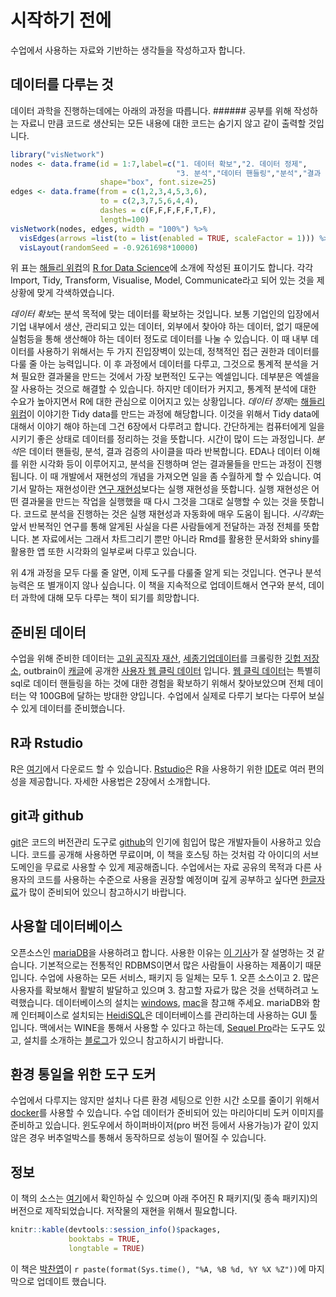 # 시작하기 전에 {#before-start}

수업에서 사용하는 자료와 기반하는 생각들을 작성하고자 합니다. 

## 데이터를 다루는 것 {#content-intro}

데이터 과학을 진행하는데에는 아래의 과정을 따릅니다. 
###### 공부를 위해 작성하는 자료니 만큼 코드로 생산되는 모든 내용에 대한 코드는 숨기지 않고 같이 출력할 것입니다.

```r
library("visNetwork")
nodes <- data.frame(id = 1:7,label=c("1. 데이터 확보","2. 데이터 정제",
                                     "3. 분석","데이터 핸들링","분석","결과 검증","4. 시각화"),
                    shape="box", font.size=25)
edges <- data.frame(from = c(1,2,3,4,5,3,6), 
                    to = c(2,3,7,5,6,4,4),
                    dashes = c(F,F,F,F,F,T,F),
                    length=100)
visNetwork(nodes, edges, width = "100%") %>% 
  visEdges(arrows =list(to = list(enabled = TRUE, scaleFactor = 1))) %>% 
  visLayout(randomSeed = -0.9261698*10000)
```

위 표는 [해들리 위컴][101]의 [R for Data Science](http://r4ds.had.co.nz/)에 소개에 작성된 표이기도 합니다. 각각 Import, Tidy, Transform, Visualise, Model, Communicate라고 되어 있는 것을 제 상황에 맞게 각색하였습니다.

*데이터 확보*는 분석 목적에 맞는 데이터를 확보하는 것입니다. 보통 기업인의 입장에서 기업 내부에서 생산, 관리되고 있는 데이터, 외부에서 찾아야 하는 데이터, 없기 때문에 실험등을 통해 생산해야 하는 데이터 정도로 데이터를 나눌 수 있습니다. 이 때 내부 데이터를 사용하기 위해서는 두 가지 진입장벽이 있는데, 정책적인 접근 권한과 데이터를 다룰 줄 아는 능력입니다. 이 후 과정에서 데이터를 다루고, 그것으로 통계적 분석을 거쳐 필요한 결과물을 만드는 것에서 가장 보편적인 도구는 엑셀입니다. 데부분은 엑셀을 잘 사용하는 것으로 해결할 수 있습니다. 하지만 데이터가 커지고, 통계적 분석에 대한 수요가 높아지면서 R에 대한 관심으로 이어지고 있는 상황입니다.
*데이터 정제*는 [해들리 위컴][101]이 이야기한 Tidy data를 만드는 과정에 해당합니다. 이것을 위해서 Tidy data에 대해서 이야기 해야 하는데 그건 6장에서 다루려고 합니다. 간단하게는 컴퓨터에게 일을 시키기 좋은 상태로 데이터를 정리하는 것을 뜻합니다. 시간이 많이 드는 과정입니다.
*분석*은 데이터 핸들링, 분석, 결과 검증의 사이클을 따라 반복합니다. EDA나 데이터 이해를 위한 시각화 등이 이루어지고, 분석을 진행하며 얻는 결과물들을 만드는 과정이 진행됩니다. 이 때 개발에서 재현성의 개념을 가져오면 일을 좀 수월하게 할 수 있습니다. 여기서 말하는 재현성이란 [연구 재현성][102]보다는 실행 재현성을 뜻합니다. 실행 재현성은 어떤 결과물을 만드는 작업을 실행했을 때 다시 그것을 그대로 실행할 수 있는 것을 뜻합니다. 코드로 분석을 진행하는 것은 실행 재현성과 자동화에 매우 도움이 됩니다.
*시각화*는 앞서 반복적인 연구를 통해 알게된 사실을 다른 사람들에게 전달하는 과정 전체를 뜻합니다. 본 자료에서는 그래서 차트그리기 뿐만 아니라 Rmd를 활용한 문서화와 shiny를 활용한 앱 또한 시각화의 일부로써 다루고 있습니다.

위 4개 과정을 모두 다룰 줄 알면, 이제 도구를 다룰줄 알게 되는 것입니다. 연구나 분석 능력은 또 별개이지 않나 싶습니다. 이 책을 지속적으로 업데이트해서 연구와 분석, 데이터 과학에 대해 모두 다루는 책이 되기를 희망합니다.

## 준비된 데이터 {#data-for-class}

수업을 위해 준비한 데이터는 [고위 공직자 재산][103], [세종기업데이터][104]를 크롤링한 [깃헙 저장소][105], outbrain이 [캐글][106]에 공개한 [사용자 웹 클릭 데이터][107] 입니다. [웹 클릭 데이터][107]는 특별히 sql로 데이터 핸들링을 하는 것에 대한 경험을 확보하기 위해서 찾아보았으며 전체 데이터는 약 100GB에 달하는 방대한 양입니다. 수업에서 실제로 다루기 보다는 다루어 보실 수 있게 데이터를 준비했습니다.

## R과 Rstudio {#rstudio-intro}

R은 [여기][116]에서 다운로드 할 수 있습니다. [Rstudio][118]은 R을 사용하기 위한 [IDE][119]로 여러 편의성을 제공합니다. 자세한 사용법은 2장에서 소개합니다.

## git과 github {#github-intro}

[git][120]은 코드의 버전관리 도구로 [github][121]의 인기에 힘입어 많은 개발자들이 사용하고 있습니다. 코드를 공개해 사용하면 무료이며, 이 책을 호스팅 하는 것처럼 각 아이디의 서브도메인을 무료로 사용할 수 있게 제공해줍니다. 수업에서는 자료 공유의 목적과 다른 사용자의 코드를 사용하는 수준으로 사용을 권장할 예정이며 깊게 공부하고 싶다면 [한글자료][122]가 많이 준비되어 있으니 참고하시기 바랍니다.

## 사용할 데이터베이스 {#database-for-class}

오픈소스인 [mariaDB][108]을 사용하려고 합니다. 사용한 이유는 [이 기사][109]가 잘 설명하는 것 같습니다. 기본적으로는 전통적인 RDBMS이면서 많은 사람들이 사용하는 제품이기 때문입니다. 수업에 사용하는 모든 서비스, 패키지 등 일체는 모두 1. 오픈 소스이고 2. 많은 사용자를 확보해서 활발히 발달하고 있으며 3. 참고할 자료가 많은 것을 선택하려고 노력했습니다. 데이터베이스의 설치는 [windows][110], [mac][112]을 참고해 주세요. mariaDB와 함께 인터페이스로 설치되는 [HeidiSQL][113]은 데이터베이스를 관리하는데 사용하는 GUI 툴입니다. 맥에서는 WINE을 통해서 사용할 수 있다고 하는데, [Sequel Pro][114]라는 도구도 있고, 설치를 소개하는 [블로그][111]가 있으니 참고하시기 바랍니다. 

## 환경 통일을 위한 도구 도커 {#docker-for-reproducible}

수업에서 다루지는 않지만 설치나 다른 환경 세팅으로 인한 시간 소모를 줄이기 위해서 [docker][115]를 사용할 수 있습니다. 수업 데이터가 준비되어 있는 마리아디비 도커 이미지를 준비하고 있습니다. 윈도우에서 하이퍼바이저(pro 버전 등에서 사용가능)가 같이 있지 않은 경우 버추얼박스를 통해서 동작하므로 성능이 떨어질 수 있습니다. 

## 정보 {#Colophon}

 이 책의 소스는 [여기][117]에서 확인하실 수 있으며 아래 주어진 R 패키지(및 종속 패키지)의 버전으로 제작되었습니다. 저작물의 재현을 위해서 필요합니다.

```r
knitr::kable(devtools::session_info()$packages, 
             booktabs = TRUE,
             longtable = TRUE)
```

 이 책은 [박찬엽][123]이 `r paste(format(Sys.time(), "%A, %B %d, %Y %X %Z"))`에 마지막으로 업데이트 했습니다.

[101]: http://hadley.nz/
[102]: http://scienceon.hani.co.kr/?document_srl=396048
[103]: http://jaesan.newstapa.org/#data
[104]: http://www.sejongdata.com/
[105]: https://github.com/mrchypark/sejongFinData
[106]: https://www.kaggle.com/
[107]: https://www.kaggle.com/c/outbrain-click-prediction/data
[108]: https://downloads.mariadb.org/
[109]: http://www.bloter.net/archives/172930
[110]: http://pyonji.tistory.com/11
[111]: http://wingsnote.com/22
[112]: https://cpuu.postype.com/post/24270/
[113]: https://www.heidisql.com/
[114]: http://www.sequelpro.com/
[115]: http://www.docker.com/
[116]: https://cloud.r-project.org/
[117]: https://github.com/mrchypark/data_camp_dabrp
[118]: https://www.rstudio.com/products/rstudio/download/
[119]: https://ko.wikipedia.org/wiki/%ED%86%B5%ED%95%A9_%EA%B0%9C%EB%B0%9C_%ED%99%98%EA%B2%BD
[120]: https://git-scm.com/book/ko/v2/%EC%8B%9C%EC%9E%91%ED%95%98%EA%B8%B0-%EB%B2%84%EC%A0%84-%EA%B4%80%EB%A6%AC%EB%9E%80%3F
[121]: https://github.com/
[122]: https://rogerdudler.github.io/git-guide/index.ko.html
[123]: https://rcoholic.github.io/
